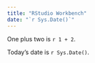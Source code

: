 ```yaml
--- 
title: "RStudio Workbench"
date: "`r Sys.Date()`"
---
```


One plus two is `r 1 + 2`.

Today's date is `r Sys.Date()`.
